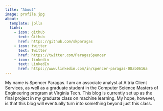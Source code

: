 ```yaml
---
title: "About"
image: profile.jpg
about:
  template: jolla
  links:
    - icon: github
      text: Github
      href: https://github.com/skparagas
    - icon: twitter
      text: Twitter
      href: https://twitter.com/ParagasSpencer
    - icon: linkedin
      text: LinkedIn
      href: https://www.linkedin.com/in/spencer-paragas-08ab0616a
---
```


My name is Spencer Paragas. I am an associate analyst at Altria Client Services, as well as a graduate student in the Computer Science Masters of Engineering program at Virginia Tech. This blog is currently set up as the final project in my graduate class on machine learning. My hope, however, is that this blog will eventually turn into something beyond just this class.
